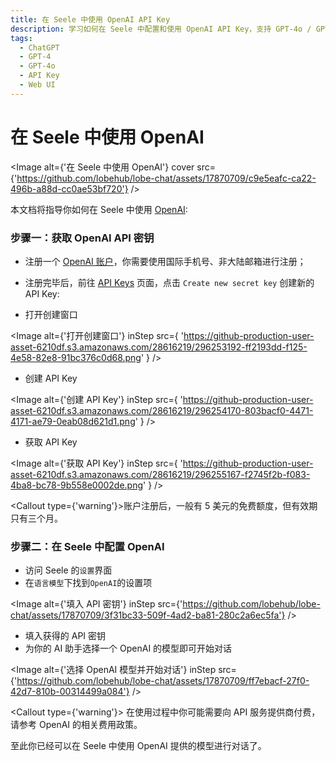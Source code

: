 ```yaml
---
title: 在 Seele 中使用 OpenAI API Key
description: 学习如何在 Seele 中配置和使用 OpenAI API Key，支持 GPT-4o / GPT-4-turbo / GPT-4-vision
tags:
  - ChatGPT
  - GPT-4
  - GPT-4o
  - API Key
  - Web UI
---
```


# 在 Seele 中使用 OpenAI

<Image
  alt={'在 Seele 中使用 OpenAI'}
  cover
  src={'https://github.com/lobehub/lobe-chat/assets/17870709/c9e5eafc-ca22-496b-a88d-cc0ae53bf720'}
/>

本文档将指导你如何在 Seele 中使用 [OpenAI](https://openai.com/):

<Steps>

### 步骤一：获取 OpenAI API 密钥

- 注册一个 [OpenAI 账户](https://platform.openai.com/signup)，你需要使用国际手机号、非大陆邮箱进行注册；
- 注册完毕后，前往 [API Keys](https://platform.openai.com/api-keys) 页面，点击 `Create new secret key` 创建新的 API Key:

- 打开创建窗口

<Image
  alt={'打开创建窗口'}
  inStep
  src={
    'https://github-production-user-asset-6210df.s3.amazonaws.com/28616219/296253192-ff2193dd-f125-4e58-82e8-91bc376c0d68.png'
  }
/>

- 创建 API Key

<Image
  alt={'创建 API Key'}
  inStep
  src={
    'https://github-production-user-asset-6210df.s3.amazonaws.com/28616219/296254170-803bacf0-4471-4171-ae79-0eab08d621d1.png'
  }
/>

- 获取 API Key

<Image
  alt={'获取 API Key'}
  inStep
  src={
    'https://github-production-user-asset-6210df.s3.amazonaws.com/28616219/296255167-f2745f2b-f083-4ba8-bc78-9b558e0002de.png'
  }
/>

<Callout type={'warning'}>账户注册后，一般有 5 美元的免费额度，但有效期只有三个月。</Callout>

### 步骤二：在 Seele 中配置 OpenAI

- 访问 Seele 的`设置`界面
- 在`语言模型`下找到`OpenAI`的设置项

<Image
  alt={'填入 API 密钥'}
  inStep
  src={'https://github.com/lobehub/lobe-chat/assets/17870709/3f31bc33-509f-4ad2-ba81-280c2a6ec5fa'}
/>

- 填入获得的 API 密钥
- 为你的 AI 助手选择一个 OpenAI 的模型即可开始对话

<Image
  alt={'选择 OpenAI 模型并开始对话'}
  inStep
  src={'https://github.com/lobehub/lobe-chat/assets/17870709/ff7ebacf-27f0-42d7-810b-00314499a084'}
/>

<Callout type={'warning'}>
  在使用过程中你可能需要向 API 服务提供商付费，请参考 OpenAI 的相关费用政策。
</Callout>

</Steps>

至此你已经可以在 Seele 中使用 OpenAI 提供的模型进行对话了。
